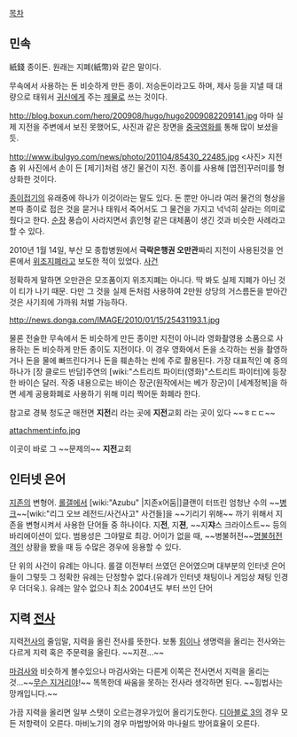 [[목차]]

== 민속 ==

紙錢
종이돈. 원래는 지폐(紙幣)와 같은 말이다.

무속에서 사용하는 돈 비슷하게 만든 종이. 저승돈이라고도 하며, 제사 등을 지낼 때 대량으로 태워서 [[귀신]]에게 주는 [[제물]]로 쓰는 것이다.

http://blog.boxun.com/hero/200908/hugo/hugo2009082209141.jpg
아마 실제 지전을 주변에서 보진 못했어도, 사진과 같은 장면을 [[중국영화]]를 통해 많이 보셨을 듯.

http://www.ibulgyo.com/news/photo/201104/85430_22485.jpg
<사진> 지전춤
위 사진에서 손이 든 [제기]처럼 생긴 물건이 지전. 종이를 사용해 [엽전]꾸러미를 형상화한 것이다.

[[종이접기]]의 유래중에 하나가 이것이라는 말도 있다. 돈 뿐만 아니라 여러 물건의 형상을 본따 종이로 접은 것을 묻거나 태워서 죽어서도 그 물건을 가지고 넉넉히 살라는 의미로 줬다고 한다. [[순장]] 풍습이 사라지면서 흙인형 같은 대체품이 생긴 것과 비슷한 사례라고 할 수 있다.


2010년 1월 14일, 부산 모 종합병원에서 '''극락은행권 오만관'''짜리 지전이 사용된것을 언론에서 [[위조지폐]]라고 보도한 적이 있었다. [http://www.seoul.co.kr/news/newsView.php?id=20100115012017 사건]

정확하게 말하면 오만관은 모조품이지 위조지폐는 아니다. 딱 봐도 실제 지폐가 아닌 것이 티가 나기 때문. 다만 그 것을 실제 돈처럼 사용하여 2만원 상당의 거스름돈을 받아간 것은 사기죄에 가까워 처벌 가능하다.

http://news.donga.com/IMAGE/2010/01/15/25431193.1.jpg


물론 전술한 무속에서 돈 비슷하게 만든 종이만 지전이 아니라 영화촬영용 소품으로 사용하는 돈 비슷하게 만든 종이도 지전이다. 이 경우 영화에서 돈을 소각하는 씬을 촬영하거나 돈을 물에 빠뜨린다거나 돈을 훼손하는 씬에 주로 활용된다. 가장 대표적인 예 중의 하나가 [장 클로드 반담]주연의 [wiki:"스트리트 파이터(영화)"스트리트 파이터]에 등장한 바이슨 달러. 작중 내용으로는 바이슨 장군(원작에서는 베가 장군)이 [세계정복]을 하면 세계 공용화폐로 사용하기 위해 미리 찍어둔 화폐라 한다.


참고로 경북 청도군 매전면 '''지전'''리 라는 곳에 '''지전'''교회 라는 곳이 있다
~~ㅎㄷㄷ~~

attachment:info.jpg 

이곳이 바로 그 ~~문제의~~ '''지전'''교회

== 인터넷 은어 ==

[[지존]]의 변형어. [[롤갤]]에서 [wiki:"Azubu" |지존x어둠|]클랜이 터뜨린 엄청난 수의 ~~[[병크]]~~[wiki:"리그 오브 레전드/사건사고" 사건들]을 ~~기리기 위해~~ 까기 위해서 지존을 변형시켜서 사용한 단어들 중 하나이다. 지'''전''', 지'''젼''', ~~지'''쟈'''스 크라이스트~~ 등의 바리에이션이 있다. 범용성은 그야말로 최강. 어이가 없을 때, ~~병불허전~~[[명불허전]]격인 상황을 봤을 때 등 수많은 경우에 응용할 수 있다.

단 위의 사건이 유례는 아니다. 롤갤 이전부터 쓰였던 은어였으며 대부분의 인터넷 은어들이 그렇듯 그 정확한 유례는 단정할수 없다.(유례가 인터넷 채팅이나 게임상 채팅 인경우 더더욱.). 유례는 알수 없으나 최소 2004년도 부터 쓰인 단어

== 지력 [[전사]] ==

지력[[전사]]의 줄임말, 지력을 올린 전사를 뜻한다. 보통 [[힘]]이나 생명력을 올리는 전사와는 다르게 지력 혹은 주문력을 올린다. ~~지젼...~~

[[마검사]]와 비슷하게 볼수있으나 마검사와는 다른게 이쪽은 전사면서 지력을 올리는것...~~[[무슨 지거리야]]!~~ 똑똑한데 싸움을 못하는 전사라 생각하면 된다. ~~힘법사는 망캐입니다.~~

가끔 지력을 올리면 일부 스탯이 오르는경우가있어 올리기도한다. [[디아블로 3]]의 경우 모든 저항력이 오른다. 마비노기의 경우 마법방어와 마나쉴드 방어효율이 오른다.


